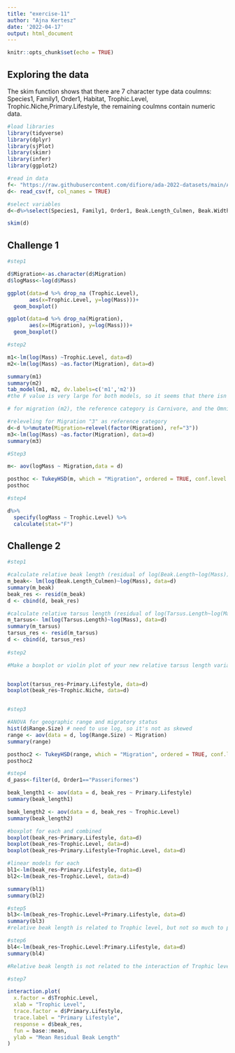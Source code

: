 ```yaml
---
title: "exercise-11"
author: "Ajna Kertesz"
date: '2022-04-17'
output: html_document
---
```


```r
knitr::opts_chunk$set(echo = TRUE)
```

## Exploring the data

The skim function shows that there are 7 character type data coulmns: Species1, Family1, Order1, Habitat, Trophic.Level, Trophic.Niche,Primary.Lifestyle, the remaining coulmns contain numeric data. 


```r

#load libraries
library(tidyverse)
library(dplyr)
library(sjPlot)
library(skimr)
library(infer)
library(ggplot2)

#read in data
f<- "https://raw.githubusercontent.com/difiore/ada-2022-datasets/main/AVONETdataset1.csv"
d<- read_csv(f, col_names = TRUE)

#select variables
d<-d%>%select(Species1, Family1, Order1, Beak.Length_Culmen, Beak.Width, Beak.Depth, Tarsus.Length, Wing.Length, Tail.Length, Mass, Habitat, Migration, Trophic.Level, Trophic.Niche,Primary.Lifestyle, Min.Latitude, Max.Latitude, Centroid.Latitude, Range.Size)

skim(d)

```

## Challenge 1

```r

#step1

d$Migration<-as.character(d$Migration)
d$logMass<-log(d$Mass)

ggplot(data=d %>% drop_na (Trophic.Level), 
       aes(x=Trophic.Level, y=log(Mass)))+
  geom_boxplot()

ggplot(data=d %>% drop_na(Migration), 
       aes(x=(Migration), y=log(Mass)))+
  geom_boxplot()

#step2

m1<-lm(log(Mass) ~Trophic.Level, data=d)
m2<-lm(log(Mass) ~as.factor(Migration), data=d)

summary(m1)
summary(m2)
tab_model(m1, m2, dv.labels=c('m1','m2'))
#the F value is very large for both models, so it seems that there isn't a significant relationship between Mass and migration or trophic level

# for migration (m2), the reference category is Carnivore, and the Omnivore is the most different from the reference since it has the largest (not significant) p-value

#releveling for Migration "3" as reference category
d<-d %>%mutate(Migration=relevel(factor(Migration), ref="3"))
m3<-lm(log(Mass) ~as.factor(Migration), data=d)
summary(m3)

#Step3

m<- aov(logMass ~ Migration,data = d)

posthoc <- TukeyHSD(m, which = "Migration", ordered = TRUE, conf.level = 0.95)
posthoc 

#step4

d%>%
  specify(logMass ~ Trophic.Level) %>%
  calculate(stat="F")


```

## Challenge 2

```r

#step1

#calculate relative beak length (residual of log(Beak.Length~log(Mass))
m_beak<- lm(log(Beak.Length_Culmen)~log(Mass), data=d)
summary(m_beak) 
beak_res <- resid(m_beak)
d <- cbind(d, beak_res)

#calculate relative tarsus length (residual of log(Tarsus.Length~log(Mass))
m_tarsus<- lm(log(Tarsus.Length)~log(Mass), data=d)
summary(m_tarsus)
tarsus_res <- resid(m_tarsus)
d <- cbind(d, tarsus_res)
  
#step2

#Make a boxplot or violin plot of your new relative tarsus length variable in relation to Primary.Lifestyle and of your new relative beak length variable in relation to Trophic.Niche


boxplot(tarsus_res~Primary.Lifestyle, data=d)
boxplot(beak_res~Trophic.Niche, data=d)


#step3

#ANOVA for geographic range and migratory status
hist(d$Range.Size) # need to use log, so it's not as skewed
range <- aov(data = d, log(Range.Size) ~ Migration)
summary(range)

posthoc2 <- TukeyHSD(range, which = "Migration", ordered = TRUE, conf.level = 0.95)
posthoc2 

#step4
d_pass<-filter(d, Order1=="Passeriformes")

beak_length1 <- aov(data = d, beak_res ~ Primary.Lifestyle)
summary(beak_length1)

beak_length2 <- aov(data = d, beak_res ~ Trophic.Level)
summary(beak_length2)

#boxplot for each and combined
boxplot(beak_res~Primary.Lifestyle, data=d)
boxplot(beak_res~Trophic.Level, data=d)
boxplot(beak_res~Primary.Lifestyle+Trophic.Level, data=d)

#linear models for each
bl1<-lm(beak_res~Primary.Lifestyle, data=d)
bl2<-lm(beak_res~Trophic.Level, data=d)

summary(bl1)
summary(bl2)

#step5
bl3<-lm(beak_res~Trophic.Level+Primary.Lifestyle, data=d)
summary(bl3)
#relative beak length is related to Trophic level, but not so much to primary lifestyle (especially it is omnivore or scavenger)

#step6
bl4<-lm(beak_res~Trophic.Level:Primary.Lifestyle, data=d)
summary(bl4)

#Relative beak length is not related to the interaction of Trophic level and Primary lifestyle

#step7

interaction.plot(
  x.factor = d$Trophic.Level,
  xlab = "Trophic Level",
  trace.factor = d$Primary.Lifestyle,
  trace.label = "Primary Lifestyle",
  response = d$beak_res,
  fun = base::mean, 
  ylab = "Mean Residual Beak Length"
)

```




